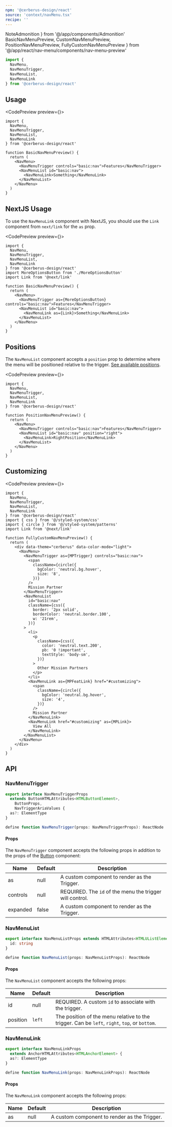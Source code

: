 ```yaml
---
npm: '@cerberus-design/react'
source: 'context/navMenu.tsx'
recipe: ''
---
```


  NoteAdmonition
} from '@/app/components/Admonition'
  BasicNavMenuPreview,
  CustomNavMenuPreview,
  PositionNavMenuPreview,
  FullyCustomNavMenuPreview
} from '@/app/react/nav-menu/components/nav-menu-preview'

```ts
import {
  NavMenu,
  NavMenuTrigger,
  NavMenuList,
  NavMenuLink
} from '@cerberus-design/react'
```

## Usage

<CodePreview preview={<BasicNavMenuPreview />}>
```tsx title="nav.tsx"
import {
  NavMenu,
  NavMenuTrigger,
  NavMenuList,
  NavMenuLink
} from '@cerberus-design/react'

function BasicNavMenuPreview() {
  return (
    <NavMenu>
      <NavMenuTrigger controls="basic:nav">Features</NavMenuTrigger>
      <NavMenuList id="basic:nav">
        <NavMenuLink>Something</NavMenuLink>
      </NavMenuList>
    </NavMenu>
  )
}
```
</CodePreview>

## NextJS Usage

To use the `NavMenuLink` component with NextJS, you should use the `Link` component from `next/link` for the `as` prop.

<CodePreview preview={<CustomNavMenuPreview />}>
```tsx title="nav.tsx" {8,15}
import {
  NavMenu,
  NavMenuTrigger,
  NavMenuList,
  NavMenuLink
} from '@cerberus-design/react'
import MoreOptionsButton from './MoreOptionsButton'
import Link from '@next/link'

function BasicNavMenuPreview() {
  return (
    <NavMenu>
      <NavMenuTrigger as={MoreOptionsButton} controls="basic:nav">Features</NavMenuTrigger>
      <NavMenuList id="basic:nav">
        <NavMenuLink as={Link}>Something</NavMenuLink>
      </NavMenuList>
    </NavMenu>
  )
}
```
</CodePreview>

## Positions

The `NavMenuList` component accepts a `position` prop to determine where the menu will be positioned relative to the trigger. [See available positions](#navmenulist).

<CodePreview preview={<PositionNavMenuPreview />}>
```tsx title="nav.tsx" {12}
import {
  NavMenu,
  NavMenuTrigger,
  NavMenuList,
  NavMenuLink
} from '@cerberus-design/react'

function PositionNavMenuPreview() {
  return (
    <NavMenu>
      <NavMenuTrigger controls="basic:nav">Features</NavMenuTrigger>
      <NavMenuList id="basic:nav" position="right">
        <NavMenuLink>RightPosition</NavMenuLink>
      </NavMenuList>
    </NavMenu>
  )
}
```
</CodePreview>

## Customizing

<CodePreview preview={<FullyCustomNavMenuPreview />}>
```tsx title="nav.tsx"
import {
  NavMenu,
  NavMenuTrigger,
  NavMenuList,
  NavMenuLink
} from '@cerberus-design/react'
import { css } from '@/styled-system/css'
import { circle } from '@/styled-system/patterns'
import Link from '@next/link'

function FullyCustomNavMenuPreview() {
  return (
    <div data-theme="cerberus" data-color-mode="light">
      <NavMenu>
        <NavMenuTrigger as={MPTrigger} controls="basic:nav">
          <span
            className={circle({
              bgColor: 'neutral.bg.hover',
              size: '8',
            })}
          />
          Mission Partner
        </NavMenuTrigger>
        <NavMenuList
          id="basic:nav"
          className={css({
            border: '2px solid',
            borderColor: 'neutral.border.100',
            w: '21rem',
          })}
        >
          <li>
            <p
              className={css({
                color: 'neutral.text.200',
                pb: '0 !important',
                textStyle: 'body-sm',
              })}
            >
              Other Mission Partners
            </p>
          </li>
          <NavMenuLink as={MPFeatLink} href="#customizing">
            <span
              className={circle({
                bgColor: 'neutral.bg.hover',
                size: '4',
              })}
            />
            Mission Partner
          </NavMenuLink>
          <NavMenuLink href="#customizing" as={MPLink}>
            View All
          </NavMenuLink>
        </NavMenuList>
      </NavMenu>
    </div>
  )
}
```
</CodePreview>

## API

<NoteAdmonition description="The NavMenu component is the context provider to the family." />

### NavMenuTrigger

```ts showLineNumbers=false
export interface NavMenuTriggerProps
  extends ButtonHTMLAttributes<HTMLButtonElement>,
    ButtonProps,
    NavTriggerAriaValues {
  as?: ElementType
}

define function NavMenuTrigger(props: NavMenuTriggerProps): ReactNode
```

#### Props

The `NavMenuTrigger` component accepts the following props in addition to the props of the [Button](./button) component:

| Name     | Default | Description                                                   |
| -------- | ------- | ------------------------------------------------------------- |
| as     | null   | A custom component to render as the Trigger. |
| controls     | null   | REQUIRED. The `id` of the menu the trigger will control. |
| expanded     | false   | A custom component to render as the Trigger. |

<NoteAdmonition description="Custom components must be able to recieve a 'ref' object via 'forwardRef'." />

### NavMenuList

```ts showLineNumbers=false
export interface NavMenuListProps extends HTMLAttributes<HTMLUListElement> {
  id: string
}

define function NavMenuList(props: NavMenuListProps): ReactNode
```

#### Props

The `NavMenuList` component accepts the following props:

| Name     | Default | Description                                                   |
| -------- | ------- | ------------------------------------------------------------- |
| id     | null   | REQUIRED. A custom `id` to associate with the trigger. |
| position     | `left`   | The position of the menu relative to the trigger. Can be `left`, `right`, `top`, or `bottom`. |

### NavMenuLink

```ts showLineNumbers=false
export interface NavMenuLinkProps
  extends AnchorHTMLAttributes<HTMLAnchorElement> {
  as?: ElementType
}

define function NavMenuLink(props: NavMenuLinkProps): ReactNode
```

#### Props

The `NavMenuLink` component accepts the following props:

| Name     | Default | Description                                                   |
| -------- | ------- | ------------------------------------------------------------- |
| as     | null   | A custom component to render as the Trigger. |

<NoteAdmonition description="Custom components must be able to recieve a 'ref' object via 'forwardRef'." />